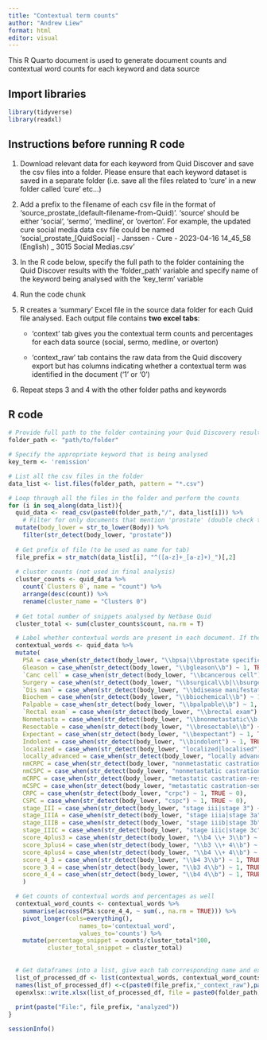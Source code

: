 ```yaml
---
title: "Contextual term counts"
author: "Andrew Liew"
format: html
editor: visual
---
```


This R Quarto document is used to generate document counts and contextual word counts for each keyword and data source

## Import libraries

```r
library(tidyverse)
library(readxl)
```

## Instructions before running R code

1.  Download relevant data for each keyword from Quid Discover and save the csv files into a folder. Please ensure that each keyword dataset is saved in a separate folder (i.e. save all the files related to 'cure' in a new folder called 'cure' etc...)

2.  Add a prefix to the filename of each csv file in the format of 'source_prostate\_(default-filename-from-Quid)'. 'source' should be either 'social', 'sermo', 'medline', or 'overton'. For example, the updated cure social media data csv file could be named 'social_prostate\_\[QuidSocial\] - Janssen - Cure - 2023-04-16 14_45_58 (English) \_ 3015 Social Medias.csv'

3.  In the R code below, specify the full path to the folder containing the Quid Discover results with the 'folder_path' variable and specify name of the keyword being analysed with the 'key_term' variable

4.  Run the code chunk

5.  R creates a 'summary' Excel file in the source data folder for each Quid file analysed. Each output file contains **two excel tabs**:

    -   'context' tab gives you the contextual term counts and percentages for each data source (social, sermo, medline, or overton)

    -   'context_raw' tab contains the raw data from the Quid discovery export but has columns indicating whether a contextual term was identified in the document ('1' or '0')

6.  Repeat steps 3 and 4 with the other folder paths and keywords

## R code

```r

# Provide full path to the folder containing your Quid Discovery results to be analyzed
folder_path <- "path/to/folder"

# Specify the appropriate keyword that is being analysed
key_term <- 'remission'

# List all the csv files in the folder
data_list <- list.files(folder_path, pattern = "*.csv") 

# Loop through all the files in the folder and perform the counts
for (i in seq_along(data_list)){
  quid_data <- read_csv(paste0(folder_path,"/", data_list[i])) %>%
    # Filter for only documents that mention 'prostate' (double check to ensure nothing missed by SMEs)
  mutate(body_lower = str_to_lower(Body)) %>%
    filter(str_detect(body_lower, "prostate"))
  
  # Get prefix of file (to be used as name for tab)
  file_prefix = str_match(data_list[i], "^([a-z]+_[a-z]+)_")[,2]
  
  # cluster counts (not used in final analysis)
  cluster_counts <- quid_data %>%
    count(`Clusters 0`, name = "count") %>%
    arrange(desc(count)) %>%
    rename(cluster_name = "Clusters 0")
  
  # Get total number of snippets analysed by Netbase Quid
  cluster_total <- sum(cluster_counts$count, na.rm = T)

  # Label whether contextual words are present in each document. If they are then label '1' otherwise '0'
  contextual_words <- quid_data %>%
  mutate(
    PSA = case_when(str_detect(body_lower, "\\bpsa|\\bprostate specific antigen") ~ 1, TRUE ~ 0),
    Gleason = case_when(str_detect(body_lower, "\\bgleason\\b") ~ 1, TRUE ~ 0),
    `Canc cell` = case_when(str_detect(body_lower, "\\bcancerous cell") ~ 1, TRUE ~ 0),
    Surgery = case_when(str_detect(body_lower, "\\bsurgical\\b|\\bsurgery\\b|\\bprostatectomy\\b") ~ 1, TRUE ~ 0),
    `Dis man` = case_when(str_detect(body_lower, "\\bdisease manifestation") ~ 1, TRUE ~ 0),
    Biochem = case_when(str_detect(body_lower, "\\bbiochemical\\b") ~ 1, TRUE ~ 0),
    Palpable = case_when(str_detect(body_lower, "\\bpalpable\\b") ~ 1, TRUE ~ 0),
    `Rectal exam` = case_when(str_detect(body_lower, "\\brectal exam") ~ 1, TRUE ~ 0),
    Nonmetasta = case_when(str_detect(body_lower, "\\bnonmetastatic\\b|\\bnon-metastatic\\b") ~ 1, TRUE ~ 0),
    Resectable = case_when(str_detect(body_lower, "\\bresectable\\b") ~ 1, TRUE ~ 0),
    Expectant = case_when(str_detect(body_lower, "\\bexpectant") ~ 1, TRUE ~ 0),
    Indolent = case_when(str_detect(body_lower, "\\bindolent") ~ 1, TRUE ~ 0),
    localized = case_when(str_detect(body_lower, "localized|localised") ~ 1, TRUE ~ 0),
    locally_advanced = case_when(str_detect(body_lower, "locally advanced|locally-advanced") ~ 1, TRUE ~ 0),
    nmCRPC = case_when(str_detect(body_lower, "nonmetastatic castration-resistant prostate cancer|non-metastatic castration-resistant prostate cancer|non-metastatic crpc|nmcrpc") ~ 1, TRUE ~ 0),
    nmCSPC = case_when(str_detect(body_lower, "nonmetastatic castration-sensitive prostate cancer|non-metastatic castration-sensitive prostate cancer|non-metastatic cspc|nmcspc") ~ 1, TRUE ~ 0),
    mCRPC = case_when(str_detect(body_lower, "metastatic castration-resistant prostate cancer|metastatic crpc|mcrpc") ~ 1, TRUE ~ 0),
    mCSPC = case_when(str_detect(body_lower, "metastatic castration-sensitive prostate cancer|metastatic cspc|mcspc") ~ 1, TRUE ~ 0),
    CRPC = case_when(str_detect(body_lower, "crpc") ~ 1, TRUE ~ 0),
    CSPC = case_when(str_detect(body_lower, "cspc") ~ 1, TRUE ~ 0),
    stage_III = case_when(str_detect(body_lower, "stage iii|stage 3") ~ 1, TRUE ~ 0),
    stage_IIIA = case_when(str_detect(body_lower, "stage iiia|stage 3a") ~ 1, TRUE ~ 0),
    stage_IIIB = case_when(str_detect(body_lower, "stage iiib|stage 3b") ~ 1, TRUE ~ 0),
    stage_IIIC = case_when(str_detect(body_lower, "stage iiic|stage 3c") ~ 1, TRUE ~ 0),
    score_4plus3 = case_when(str_detect(body_lower, "\\b4 \\+ 3\\b") ~ 1, TRUE ~ 0),
    score_3plus4 = case_when(str_detect(body_lower, "\\b3 \\+ 4\\b") ~ 1, TRUE ~ 0),
    score_4plus4 = case_when(str_detect(body_lower, "\\b4 \\+ 4\\b") ~ 1, TRUE ~ 0),
    score_4_3 = case_when(str_detect(body_lower, "\\b4 3\\b") ~ 1, TRUE ~ 0), 
    score_3_4 = case_when(str_detect(body_lower, "\\b3 4\\b") ~ 1, TRUE ~ 0),
    score_4_4 = case_when(str_detect(body_lower, "\\b4 4\\b") ~ 1, TRUE ~ 0)
    ) 

  # Get counts of contextual words and percentages as well
  contextual_word_counts <- contextual_words %>%
    summarise(across(PSA:score_4_4, ~ sum(., na.rm = TRUE))) %>%
    pivot_longer(cols=everything(),
                    names_to='contextual_word',
                    values_to='counts') %>%
    mutate(percentage_snippet = counts/cluster_total*100,
           cluster_total_snippet = cluster_total) 
    
  
  # Get dataframes into a list, give each tab corresponding name and export as an excel file
  list_of_processed_df <- list(contextual_words, contextual_word_counts)
  names(list_of_processed_df) <-c(paste0(file_prefix,"_context_raw"),paste0(file_prefix,"_context"))
  openxlsx::write.xlsx(list_of_processed_df, file = paste0(folder_path,"/", file_prefix,"_",key_term,"_summary.xlsx"))
  
  print(paste("File:", file_prefix, "analyzed"))
}

```

```r
sessionInfo()
```
